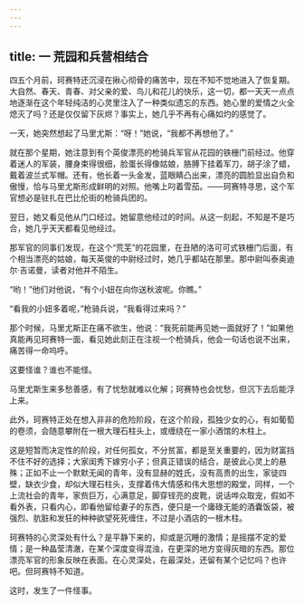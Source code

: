 ```yaml
---
---
---
```

title: 一 荒园和兵营相结合
---




四五个月前，珂赛特还沉浸在揪心彻骨的痛苦中，现在不知不觉地进入了恢复期。大自然、春天、青春、对父亲的爱、鸟儿和花儿的快乐，这一切，都一天天一点点地逐渐在这个年轻纯洁的心灵里注入了一种类似遗忘的东西。她心里的爱情之火全熄灭了吗？还是仅仅留下灰烬？事实上，她几乎不再有心痛如灼的感觉了。

一天，她突然想起了马里尤斯：“呀！”她说，“我都不再想他了。”

就在那个星期，她注意到有个英俊漂亮的枪骑兵军官从花园的铁栅门前经过。他穿着迷人的军装，腰身束得很细，脸蛋长得像姑娘，胳膊下挂着军刀，胡子涂了蜡，戴着波兰式军帽。还有，他长着一头金发，蓝眼睛凸出来，漂亮的圆脸显出自负和傲慢，恰与马里尤斯形成鲜明的对照。他嘴上叼着雪茄。——珂赛特寻思，这个军官想必是驻扎在巴比伦街的枪骑兵团的。

翌日，她又看见他从门口经过。她留意他经过的时间。从这一刻起，不知是不是巧合，她几乎天天都看见他经过。

那军官的同事们发现，在这个“荒芜”的花园里，在丑陋的洛可可式铁栅门后面，有个相当漂亮的姑娘，每天英俊的中尉经过时，她几乎都站在那里。那中尉叫泰奥迪尔·吉诺曼，读者对他并不陌生。

“哟！”他们对他说，“有个小妞在向你送秋波呢。你瞧。”

“看我的小妞多着呢，”枪骑兵说，“我看得过来吗？”

那个时候，马里尤斯正在痛不欲生，他说：“我死前能再见她一面就好了！”如果他真能再见珂赛特一面，看见她此刻正在注视一个枪骑兵，他会一句话也说不出来，痛苦得一命呜呼。

这要怪谁？谁也不能怪。

马里尤斯生来多愁善感，有了忧愁就难以化解；珂赛特也会忧愁，但沉下去后能浮上来。

此外，珂赛特正处在想入非非的危险阶段，在这个阶段，孤独少女的心，有如葡萄的卷须，会随意攀附在一根大理石柱头上，或缠绕在一家小酒馆的木柱上。

这是短暂而决定性的阶段，对任何孤女，不分贫富，都是至关重要的，因为财富挡不住不好的选择；大家闺秀下嫁穷小子；但真正错误的结合，是彼此心灵上的悬殊；正如不止一个默默无闻的青年，没有显赫的姓氏，没有高贵的出生，家徒四壁，缺衣少食，却似大理石柱头，支撑着伟大情感和伟大思想的殿堂，同样，一个上流社会的青年，家赀巨万，心满意足，脚穿锃亮的皮靴，说话哗众取宠，假如不看外表，只看内心，即看他留给妻子的东西，便只是一个庸碌无能的酒囊饭袋，被强烈、肮脏和发狂的种种欲望死死缠住，不过是小酒店的一根木柱。

珂赛特的心灵深处有什么？是平静下来的，抑或是沉睡的激情；是摇摆不定的爱情；是一种晶莹清澈，在某个深度变得混浊，在更深的地方变得灰暗的东西。那位漂亮军官的形象反映在表面。在心灵深处，在最深处，还留有某个记忆吗？也许吧。但珂赛特不知道。

这时，发生了一件怪事。